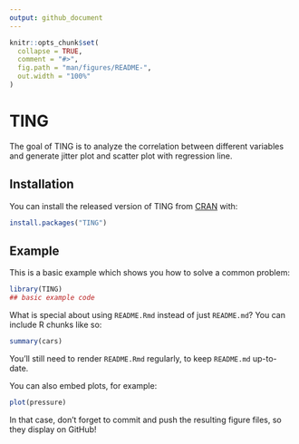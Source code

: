 ```yaml
---
output: github_document
---
```


<!-- README.md is generated from README.Rmd. Please edit that file -->

```r
knitr::opts_chunk$set(
  collapse = TRUE,
  comment = "#>",
  fig.path = "man/figures/README-",
  out.width = "100%"
)
```

# TING

<!-- badges: start -->
<!-- badges: end -->

The goal of TING is to analyze the correlation between different variables and generate jitter plot and scatter plot with regression line.

## Installation

You can install the released version of TING from [CRAN](https://CRAN.R-project.org) with:

``` r
install.packages("TING")
```

## Example

This is a basic example which shows you how to solve a common problem:

```r
library(TING)
## basic example code
```

What is special about using `README.Rmd` instead of just `README.md`? You can include R chunks like so:

```r
summary(cars)
```

You'll still need to render `README.Rmd` regularly, to keep `README.md` up-to-date.

You can also embed plots, for example:

```r
plot(pressure)
```

In that case, don't forget to commit and push the resulting figure files, so they display on GitHub!
